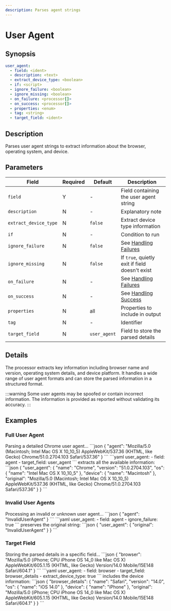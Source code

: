 ```yaml
---
description: Parses agent strings
---
```


# User Agent

## Synopsis

```yaml {2}
user_agent:
  - field: <ident>
  - description: <text>
  - extract_device_type: <boolean>
  - if: <script>
  - ignore_failure: <boolean>
  - ignore_missing: <boolean>
  - on_failure: <processor[]>
  - on_success: <processor[]>
  - properties: <enum>
  - tag: <string>
  - target_field: <ident>
```

## Description

Parses user agent strings to extract information about the browser, operating system, and device.

## Parameters

|Field|Required|Default|Description|
|---|---|---|---|
|`field`|Y|-|Field containing the user agent string|
|`description`|N|-|Explanatory note|
|`extract_device_type`|N|`false`|Extract device type information|
|`if`|N|-|Condition to run|
|`ignore_failure`|N|`false`|See [Handling Failures](../handling-failures.mdx)|
|`ignore_missing`|N|`false`|If `true`, quietly exit if field doesn't exist|
|`on_failure`|N|-|See [Handling Failures](../handling-failures.mdx)|
|`on_success`|N|-|See [Handling Success](../handling-success.mdx)|
|`properties`|N|all|Properties to include in output|
|`tag`|N|-|Identifier|
|`target_field`|N|`user_agent`|Field to store the parsed details|

## Details

The processor extracts key information including browser name and version, operating system details, and device platform. It handles a wide range of user agent formats and can store the parsed information in a structured format.

:::warning
Some user agents may be spoofed or contain incorrect information. The information is provided as reported without validating its accuracy.
:::

## Examples

### Full User Agent

<ExampleGrid>
  <CommentCol>
    Parsing a detailed Chrome user agent...
  </CommentCol>
  <CodeCol>
    ```json
    {
      "agent": "Mozilla/5.0 (Macintosh; Intel Mac OS X 10_10_5) AppleWebKit/537.36 (KHTML, like Gecko) Chrome/51.0.2704.103 Safari/537.36"
    }
    ```
    ```yaml
    user_agent:
      - field: agent
      - target_field: user_agent
    ```
  </CodeCol>
  <CommentCol>
    extracts all the available information:
  </CommentCol>
  <CodeCol>
    ```json
    {
      "user_agent": {
        "name": "Chrome",
        "version": "51.0.2704.103",
        "os": {
          "name": "Intel Mac OS X 10_10_5"
        },
        "device": {
          "name": "Macintosh"
        },
        "original": "Mozilla/5.0 (Macintosh; Intel Mac OS X 10_10_5) AppleWebKit/537.36 (KHTML, like Gecko) Chrome/51.0.2704.103 Safari/537.36"
      }
    }
    ```
  </CodeCol>
</ExampleGrid>

### Invalid User Agents

<ExampleGrid>
  <CommentCol>
    Processing an invalid or unknown user agent...
  </CommentCol>
  <CodeCol>
    ```json
    {
      "agent": "InvalidUserAgent"
    }
    ```
    ```yaml
    user_agent:
      - field: agent
      - ignore_failure: true
    ```
  </CodeCol>
  <CommentCol>
    preserves the original string:
  </CommentCol>
  <CodeCol>
    ```json
    {
      "user_agent": {
        "original": "InvalidUserAgent"
      }
    }
    ```
  </CodeCol>
</ExampleGrid>

### Target Field

<ExampleGrid>
  <CommentCol>
    Storing the parsed details in a specific field...
  </CommentCol>
  <CodeCol>
    ```json
    {
      "browser": "Mozilla/5.0 (iPhone; CPU iPhone OS 14_0 like Mac OS X) AppleWebKit/605.1.15 (KHTML, like Gecko) Version/14.0 Mobile/15E148 Safari/604.1"
    }
    ```
    ```yaml
    user_agent:
      - field: browser
      - target_field: browser_details
      - extract_device_type: true
    ```
  </CodeCol>
  <CommentCol>
    includes the device information:
  </CommentCol>
  <CodeCol>
    ```json
    {
      "browser_details": {
        "name": "Safari",
        "version": "14.0",
        "os": {
          "name": "iOS 14.0"
        },
        "device": {
          "name": "iPhone"
        },
        "original": "Mozilla/5.0 (iPhone; CPU iPhone OS 14_0 like Mac OS X) AppleWebKit/605.1.15 (KHTML, like Gecko) Version/14.0 Mobile/15E148 Safari/604.1"
      }
    }
    ```
  </CodeCol>
</ExampleGrid>
